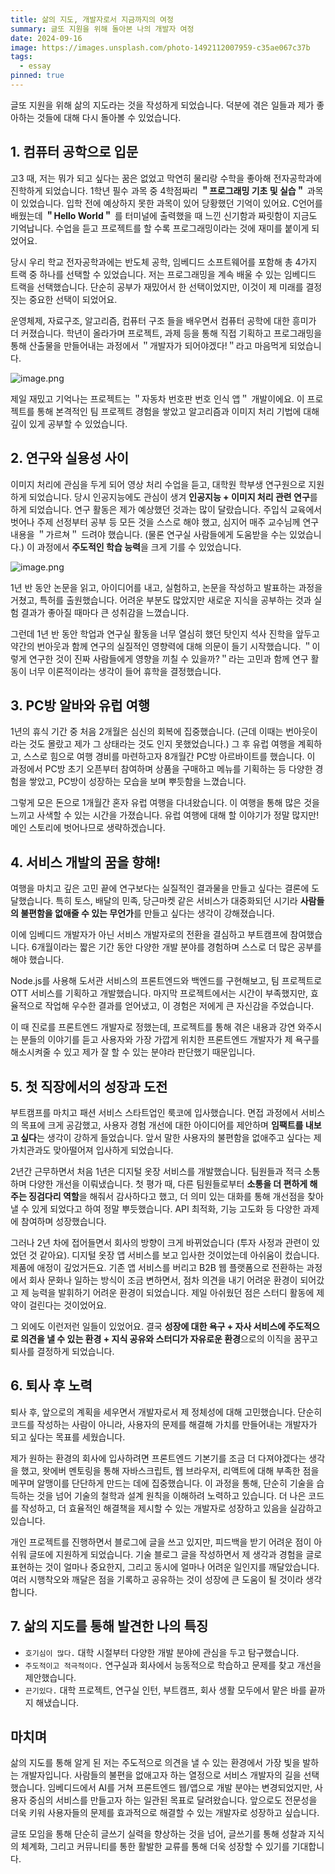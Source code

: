 ```yaml
---
title: 삶의 지도, 개발자로서 지금까지의 여정
summary: 글또 지원을 위해 돌아본 나의 개발자 여정
date: 2024-09-16
image: https://images.unsplash.com/photo-1492112007959-c35ae067c37b
tags:
  - essay
pinned: true
---
```


글또 지원을 위해 삶의 지도라는 것을 작성하게 되었습니다. 덕분에 겪은 일들과 제가 좋아하는 것들에 대해 다시 돌아볼 수 있었습니다.

## 1. 컴퓨터 공학으로 입문

고3 때, 저는 뭐가 되고 싶다는 꿈은 없었고 막연히 물리랑 수학을 좋아해 전자공학과에 진학하게 되었습니다. 1학년 필수 과목 중 4학점짜리 **＂프로그래밍 기초 및 실습＂** 과목이 있었습니다. 입학 전에 예상하지 못한 과목이 있어 당황했던 기억이 있어요. C언어를 배웠는데 **＂Hello World＂** 를 터미널에 출력했을 때 느낀 신기함과 짜릿함이 지금도 기억납니다. 수업을 듣고 프로젝트를 할 수록 프로그래밍이라는 것에 재미를 붙이게 되었어요.

당시 우리 학교 전자공학과에는 반도체 공학, 임베디드 소프트웨어를 포함해 총 4가지 트랙 중 하나를 선택할 수 있었습니다. 저는 프로그래밍을 계속 배울 수 있는 임베디드 트랙을 선택했습니다. 단순히 공부가 재밌어서 한 선택이었지만, 이것이 제 미래를 결정짓는 중요한 선택이 되었어요.

운영체제, 자료구조, 알고리즘, 컴퓨터 구조 들을 배우면서 컴퓨터 공학에 대한 흥미가 더 커졌습니다. 학년이 올라가며 프로젝트, 과제 등을 통해 직접 기획하고 프로그래밍을 통해 산출물을 만들어내는 과정에서 ＂개발자가 되어야겠다!＂라고 마음먹게 되었습니다.

![image.png](https://github.com/user-attachments/assets/90a08deb-e452-4636-9ca3-9c7cc602a731)

제일 재밌고 기억나는 프로젝트는 ＂자동차 번호판 번호 인식 앱＂ 개발이에요. 이 프로젝트를 통해 본격적인 팀 프로젝트 경험을 쌓았고 알고리즘과 이미지 처리 기법에 대해 깊이 있게 공부할 수 있었습니다.

## 2. 연구와 실용성 사이

이미지 처리에 관심을 두게 되어 영상 처리 수업을 듣고, 대학원 학부생 연구원으로 지원하게 되었습니다. 당시 인공지능에도 관심이 생겨 **인공지능 + 이미지 처리 관련 연구**를 하게 되었습니다. 연구 활동은 제가 예상했던 것과는 많이 달랐습니다. 주입식 교육에서 벗어나 주제 선정부터 공부 등 모든 것을 스스로 해야 했고, 심지어 매주 교수님께 연구 내용을 ＂가르쳐＂ 드려야 했습니다. (물론 연구실 사람들에게 도움받을 수는 있었습니다.) 이 과정에서 **주도적인 학습 능력**을 크게 기를 수 있었습니다.

![image.png](https://github.com/user-attachments/assets/9c04aee3-1dea-42bf-a7f0-a52001941621)

1년 반 동안 논문을 읽고, 아이디어를 내고, 실험하고, 논문을 작성하고 발표하는 과정을 거쳤고, 특허를 출원했습니다. 어려운 부분도 많았지만 새로운 지식을 공부하는 것과 실험 결과가 좋아질 때마다 큰 성취감을 느꼈습니다.

그런데 1년 반 동안 학업과 연구실 활동을 너무 열심히 했던 탓인지 석사 진학을 앞두고 약간의 번아웃과 함께 연구의 실질적인 영향력에 대해 의문이 들기 시작했습니다. ＂이렇게 연구한 것이 진짜 사람들에게 영향을 끼칠 수 있을까?＂라는 고민과 함께 연구 활동이 너무 이론적이라는 생각이 들어 휴학을 결정했습니다.

## 3. PC방 알바와 유럽 여행

1년의 휴식 기간 중 처음 2개월은 심신의 회복에 집중했습니다. (근데 이때는 번아웃이라는 것도 몰랐고 제가 그 상태라는 것도 인지 못했었습니다.) 그 후 유럽 여행을 계획하고, 스스로 힘으로 여행 경비를 마련하고자 8개월간 PC방 아르바이트를 했습니다. 이 과정에서 PC방 초기 오픈부터 참여하며 상품을 구매하고 메뉴를 기획하는 등 다양한 경험을 쌓았고, PC방이 성장하는 모습을 보며 뿌듯함을 느꼈습니다.

그렇게 모은 돈으로 1개월간 혼자 유럽 여행을 다녀왔습니다. 이 여행을 통해 많은 것을 느끼고 사색할 수 있는 시간을 가졌습니다. 유럽 여행에 대해 할 이야기가 정말 많지만! 메인 스토리에 벗어나므로 생략하겠습니다.

## 4. 서비스 개발의 꿈을 향해!

여행을 마치고 깊은 고민 끝에 연구보다는 실질적인 결과물을 만들고 싶다는 결론에 도달했습니다. 특히 토스, 배달의 민족, 당근마켓 같은 서비스가 대중화되던 시기라 **사람들의 불편함을 없애줄 수 있는 무언가**를 만들고 싶다는 생각이 강해졌습니다.

이에 임베디드 개발자가 아닌 서비스 개발자로의 전환을 결심하고 부트캠프에 참여했습니다. 6개월이라는 짧은 기간 동안 다양한 개발 분야를 경험하며 스스로 더 많은 공부를 해야 했습니다.

Node.js를 사용해 도서관 서비스의 프론트엔드와 백엔드를 구현해보고, 팀 프로젝트로 OTT 서비스를 기획하고 개발했습니다. 마지막 프로젝트에서는 시간이 부족했지만, 효율적으로 작업해 우수한 결과를 얻어냈고, 이 경험은 저에게 큰 자신감을 주었습니다.

이 때 진로를 프론트엔드 개발자로 정했는데, 프로젝트를 통해 겪은 내용과 강연 와주시는 분들의 이야기를 듣고 사용자와 가장 가깝게 위치한 프론트엔드 개발자가 제 욕구를 해소시켜줄 수 있고 제가 잘 할 수 있는 분야라 판단했기 때문입니다.

## 5. 첫 직장에서의 성장과 도전

부트캠프를 마치고 패션 서비스 스타트업인 룩코에 입사했습니다. 면접 과정에서 서비스의 목표에 크게 공감했고, 사용자 경험 개선에 대한 아이디어를 제안하며 **임팩트를 내보고 싶다**는 생각이 강하게 들었습니다. 앞서 말한 사용자의 불편함을 없애주고 싶다는 제 가치관과도 맞아떨어져 입사하게 되었습니다.

2년간 근무하면서 처음 1년은 디지털 옷장 서비스를 개발했습니다. 팀원들과 적극 소통하며 다양한 개선을 이뤄냈습니다. 첫 평가 때, 다른 팀원들로부터 **소통을 더 편하게 해주는 징검다리 역할**을 해줘서 감사하다고 했고, 더 의미 있는 대화를 통해 개선점을 찾아낼 수 있게 되었다고 하여 정말 뿌듯했습니다. API 최적화, 기능 고도화 등 다양한 과제에 참여하며 성장했습니다.

그러나 2년 차에 접어들면서 회사의 방향이 크게 바뀌었습니다 (투자 사정과 관련이 있었던 것 같아요). 디지털 옷장 앱 서비스를 보고 입사한 것이었는데 아쉬움이 컸습니다. 제품에 애정이 깊었거든요. 기존 앱 서비스를 버리고 B2B 웹 플랫폼으로 전환하는 과정에서 회사 문화나 일하는 방식이 조금 변하면서, 점차 의견을 내기 어려운 환경이 되어갔고 제 능력을 발휘하기 어려운 환경이 되었습니다. 제일 아쉬웠던 점은 스터디 활동에 제약이 걸린다는 것이었어요.

그 외에도 이런저런 일들이 있었어요. 결국 **성장에 대한 욕구 + 자사 서비스에 주도적으로 의견을 낼 수 있는 환경 + 지식 공유와 스터디가 자유로운 환경**으로의 이직을 꿈꾸고 퇴사를 결정하게 되었습니다.

## 6. 퇴사 후 노력

퇴사 후, 앞으로의 계획을 세우면서 개발자로서 제 정체성에 대해 고민했습니다. 단순히 코드를 작성하는 사람이 아니라, 사용자의 문제를 해결해 가치를 만들어내는 개발자가 되고 싶다는 목표를 세웠습니다.

제가 원하는 환경의 회사에 입사하려면 프론트엔드 기본기를 조금 더 다져야겠다는 생각을 했고, 왓에버 멘토링을 통해 자바스크립트, 웹 브라우저, 리액트에 대해 부족한 점을 메꾸며 알맹이를 단단하게 만드는 데에 집중했습니다. 이 과정을 통해, 단순히 기술을 습득하는 것을 넘어 기술의 철학과 설계 원칙을 이해하려 노력하고 있습니다. 더 나은 코드를 작성하고, 더 효율적인 해결책을 제시할 수 있는 개발자로 성장하고 있음을 실감하고 있습니다.

개인 프로젝트를 진행하면서 블로그에 글을 쓰고 있지만, 피드백을 받기 어려운 점이 아쉬워 글또에 지원하게 되었습니다. 기술 블로그 글을 작성하면서 제 생각과 경험을 글로 표현하는 것이 얼마나 중요한지, 그리고 동시에 얼마나 어려운 일인지를 깨달았습니다. 여러 시행착오와 깨달은 점을 기록하고 공유하는 것이 성장에 큰 도움이 될 것이라 생각합니다.

## 7. 삶의 지도를 통해 발견한 나의 특징

- `호기심이 많다.` 대학 시절부터 다양한 개발 분야에 관심을 두고 탐구했습니다.
- `주도적이고 적극적이다.` 연구실과 회사에서 능동적으로 학습하고 문제를 찾고 개선을 제안했습니다.
- `끈기있다.` 대학 프로젝트, 연구실 인턴, 부트캠프, 회사 생활 모두에서 맡은 바를 끝까지 해냈습니다.

## 마치며

삶의 지도를 통해 알게 된 저는 주도적으로 의견을 낼 수 있는 환경에서 가장 빛을 발하는 개발자입니다. 사람들의 불편을 없애고자 하는 열정으로 서비스 개발자의 길을 선택했습니다. 임베디드에서 AI를 거쳐 프론트엔드 웹/앱으로 개발 분야는 변경되었지만, 사용자 중심의 서비스를 만들고자 하는 일관된 목표로 달려왔습니다. 앞으로도 전문성을 더욱 키워 사용자들의 문제를 효과적으로 해결할 수 있는 개발자로 성장하고 싶습니다.

글또 모임을 통해 단순히 글쓰기 실력을 향상하는 것을 넘어, 글쓰기를 통해 성찰과 지식의 체계화, 그리고 커뮤니티를 통한 활발한 교류를 통해 더욱 성장할 수 있기를 기대합니다.
